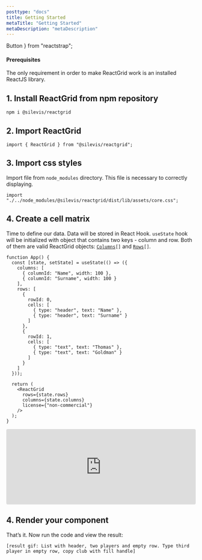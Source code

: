 ```yaml
---
posttype: "docs"
title: Getting Started
metaTitle: "Getting Started"
metaDescription: "metaDescription"
---
```


  Button
} from "reactstrap";

#### Prerequisites
The only requirement in order to make ReactGrid work is an installed ReactJS library.

## 1. Install ReactGrid from npm repository

```shell
npm i @silevis/reactgrid
```

## 2. Import ReactGrid

```tsx
import { ReactGrid } from "@silevis/reactgrid";
```

## 3. Import css styles

Import file from `node_modules` directory. This file is necessary to correctly displaying.

```tsx
import "./../node_modules/@silevis/reactgrid/dist/lib/assets/core.css";
```

## 4. Create a cell matrix

Time to define our data. Data will be stored in React Hook. `useState` hook will be initialized with object that contains two keys - column and row. 
Both of them are valid ReactGrid objects: [`Columns`](link)`[]` and [`Rows`](link)`[]`.

```tsx
function App() {
  const [state, setState] = useState(() => ({
    columns: [
      { columnId: "Name", width: 100 },
      { columnId: "Surname", width: 100 }
    ],
    rows: [
      {
        rowId: 0,
        cells: [
          { type: "header", text: "Name" },
          { type: "header", text: "Surname" }
        ]
      },
      {
        rowId: 1,
        cells: [
          { type: "text", text: "Thomas" },
          { type: "text", text: "Goldman" }
        ]
      }
    ]
  }));

  return (
    <ReactGrid
      rows={state.rows}
      columns={state.columns}
      license={"non-commercial"}
    />
  );
}
```

<iframe
  src="https://codesandbox.io/embed/gifted-zhukovsky-mwiwi?fontsize=16&hidenavigation=1&theme=dark"
  style="width:100%; height:200px; border:0; border-radius: 4px; overflow:hidden;"
  title="reactgrid-getting-started"
  allow="geolocation; microphone; camera; midi; vr; accelerometer; gyroscope; payment; ambient-light-sensor; encrypted-media; usb"
  sandbox="allow-modals allow-forms allow-popups allow-scripts allow-same-origin"
></iframe>

## 4. Render your component


That’s it. Now run the code and view the result:

`[result gif: List with header, two players and empty row. Type third player in empty row, copy club with fill handle]`




